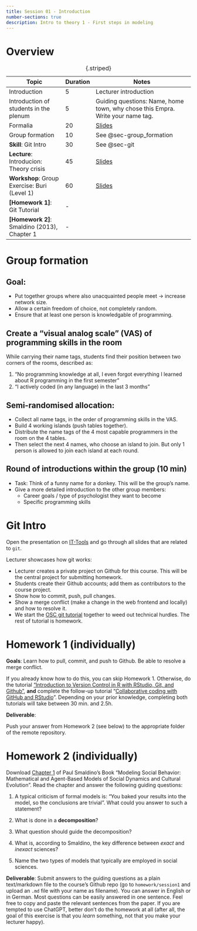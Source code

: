 ---
title: Session 01 - Introduction
number-sections: true
description: Intro to theory 1 - First steps in modeling
---

# Overview

| Topic                                        | Duration | Notes                                                                          |
| -------------------------------------------- | -------- | ------------------------------------------------------------------------------ |
| Introduction                                 | 5        | Lecturer introduction                                                          |
| Introduction of students in the plenum       | 5        | Guiding questions: Name, home town, why chose this Empra. Write your name tag. |
| Formalia                                     | 20       | [Slides](../lectures/Empra-Orga/Empra-Orga.qmd)                                |
| Group formation                              | 10       | See @sec-group_formation                                                       |
| **Skill**: Git Intro                         | 30       | See @sec-git                                                                   |
| **Lecture**: Introducion: Theory crisis      | 45       | [Slides](../lectures/Intro1/FOMO-Psy_1_Data_phenomena.qmd)                            |
| **Workshop**: Group Exercise: Buri (Level 1) | 60       | [Slides](../skills/Buri/Buri.qmd)                                           |
| **[Homework 1]**: Git Tutorial               | -        |                                                                                |
| **[Homework 2]**: Smaldino (2013), Chapter 1 | -        |                                                                                |

: {.striped}


 

# Group formation {#sec-group_formation}

## Goal:

- Put together groups where also unacquainted people meet -> increase network size.
- Allow a certain freedom of choice, not completely random.
- Ensure that at least one person is knowledgable of programming.

## Create a "visual analog scale" (VAS) of programming skills in the room

While carrying their name tags, students find their position between two corners of the rooms, described as:

1. "No programming knowledge at all, I even forgot everything I learned about R programming in the first semester"
2. "I actively coded (in any language) in the last 3 months"

## Semi-randomised allocation:

- Collect all name tags, in the order of programming skills in the VAS.
- Build 4 working islands (push tables together).
- Distribute the name tags of the 4 most capable programmers in the room on the 4 tables.
- Then select the next 4 names, who choose an island to join. But only 1 person is allowed to join each island at each round.

## Round of introductions within the group (10 min)

- Task: Think of a funny name for a donkey. This will be the group's name.
- Give a more detailed introduction to the other group members:
  - Career goals / type of psychologist they want to become
  - Specific programming skills


# Git Intro {#sec-git}

::: {.callout-note title="Instructions for lecturer"}
Open the presentation on [IT-Tools](../skills/it-tools/it-tools.qmd) and go through all slides that are related to `git`.
:::


Lecturer showcases how git works:

- Lecturer creates a private project on Github for this course. This will be the central project for submitting homework.
- Students create their Github accounts; add them as contributors to the course project.
- Show how to commit, push, pull changes.
- Show a merge conflict (make a change in the web frontend and locally) and how to resolve it.
- We start the [OSC git tutorial](https://lmu-osc.github.io/Introduction-RStudio-Git-GitHub/) together to weed out technical hurdles. The rest of tutorial is homework.

# Homework 1 (individually) {#sec-homework}

**Goals**: Learn how to pull, commit, and push to Github. Be able to resolve a merge conflict.

If you already know how to do this, you can skip Homework 1. Otherwise, do the tutorial ["Introduction to Version Control in R with RStudio, Git, and Github"](https://malikaihle.github.io/Introduction-RStudio-Git-GitHub/), **and** complete the follow-up tutorial "[Collaborative coding with GitHub and RStudio](https://malikaihle.github.io/Collaborative-RStudio-GitHub/)".
Depending on your prior knowledge, completing both tutorials will take between 30 min. and 2.5h.

**Deliverable**: 

Push your answer from Homework 2 (see below) to the appropriate folder of the remote repository.

# Homework 2 (individually) {#sec-homework2}

Download [Chapter 1](https://pup-assets.imgix.net/onix/images/9780691224145/9780691224138.pdf) of Paul Smaldino's Book "Modeling Social Behavior: Mathematical and Agent-Based Models of Social Dynamics and Cultural Evolution". Read the chapter and answer the following guiding questions:

1. A typical criticism of formal models is: "You baked your results into the model, so the conclusions are trivial". What could you answer to such a statement?

<!-- Answer: Yes, the conclusions follow directly from the assumptions - to that extent, the criticism has a true core. But that does not diminish the usefulness of formal models: Often the conclusions don't trivialy follow from the assumptions; humans are not good in directly inferring conclusions from, say, non-linear or complex models. Models allow to check, whether our assumptions *actually* lead to the phenomena that should be explained. -->

2. What is done in a **decomposition**?

<!-- Answer: Give answers to the following questions: What are the parts of the system we are interested in? What are their properties? What are the relationships between the parts and their properties? How do those properties and relationships change?  -->

3. What question should guide the decomposition?

<!-- Answer: How you decompose a system depends on the questions you are trying to answer with your model and on the granularity required for answers to those questions. It is the question that determines the relevant parts of the system! -->

4. What is, according to Smaldino, the key difference between *exact* and *inexact* sciences?

<!-- Answer: In the exact sciences, theories involve direct mappings between measurable constructs and model predictions— the terms in their fundamental equations all have universally-accepted units.
The inexact sciences are those in which the mappings between measurements and theo- ries are imprecise. -->

5. Name the two types of models that typically are employed in social sciences.

<!-- Answer: Equation-based models and agent-based models -->

**Deliverable**: Submit answers to the guiding questions as a plain text/markdown file to the course's Github repo (go to `homework/session1` and upload an `.md` file with your name as filename). You can answer in English or in German. Most questions can be easily answered in one sentence. Feel free to copy and paste the relevant sentences from the paper. If you are tempted to use ChatGPT, better don't do the homework at all (after all, the goal of this exercise is that you *learn* something, not that you make your lecturer happy).

